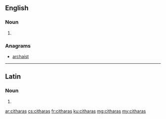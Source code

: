 ==English==

===Noun===
{{head|en}}

# {{plural of|cithara}}

===Anagrams===
* [[archaist#English|archaist]]

----

==Latin==

===Noun===
{{la-noun-form|citharās}}

# {{inflection of|cithara||acc|p|lang=la}}

[[ar:citharas]]
[[cs:citharas]]
[[fr:citharas]]
[[ku:citharas]]
[[mg:citharas]]
[[my:citharas]]